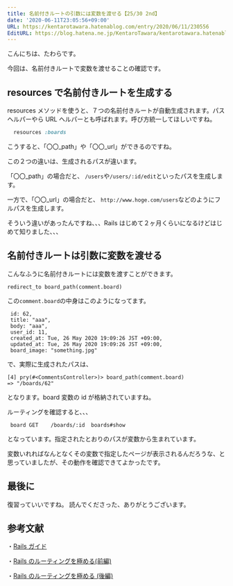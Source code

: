 ```yaml
---
title: 名前付きルートの引数には変数を渡せる【25/30 2nd】
date: '2020-06-11T23:05:56+09:00'
URL: https://kentarotawara.hatenablog.com/entry/2020/06/11/230556
EditURL: https://blog.hatena.ne.jp/KentaroTawara/kentarotawara.hatenablog.com/atom/entry/26006613583836099
---
```


こんにちは、たわらです。

今回は、名前付きルートで変数を渡せることの確認です。

## resources で名前付きルートを生成する

resources メソッドを使うと、７つの名前付きルートが自動生成されます。パスヘルパーやら URL ヘルパーとも呼ばれます。呼び方統一してほしいですね。

```ruby
  resources :boards
```

こうすると、「〇〇\_path」や「〇〇\_url」ができるのですね。

この２つの違いは、生成されるパスが違います。

「〇〇\_path」の場合だと、
`/users`や`/users/:id/edit`といったパスを生成します。

一方で、「〇〇\_url」の場合だと、
`http://www.hoge.com/users`などのようにフルパスを生成します。

そういう違いがあったんですね、、、Rails はじめて２ヶ月くらいになるけどはじめて知りました、、、

## 名前付きルートは引数に変数を渡せる

こんなふうに名前付きルートには変数を渡すことができます。

`redirect_to board_path(comment.board)`

この`comment.board`の中身はこのようになってます。

```
 id: 62,
 title: "aaa",
 body: "aaa",
 user_id: 11,
 created_at: Tue, 26 May 2020 19:09:26 JST +09:00,
 updated_at: Tue, 26 May 2020 19:09:26 JST +09:00,
 board_image: "something.jpg"
```

で、実際に生成されたパスは、

```
[4] pry(#<CommentsController>)> board_path(comment.board)
=> "/boards/62"
```

となります。board 変数の id が格納されていますね。

ルーティングを確認すると、、、

```
 board GET    /boards/:id  boards#show
```

となっています。指定されたとおりのパスが変数から生まれています。

変数いれればなんとなくその変数で指定したページが表示されるんだろうな、と思っていましたが、その動作を確認できてよかったです。

## 最後に

復習っていいですね。
読んでくださった、ありがとうございます。

## 参考文献

・[Rails ガイド](https://railsguides.jp/routing.html#%E3%83%91%E3%82%B9%E3%81%A8url%E7%94%A8%E3%83%98%E3%83%AB%E3%83%91%E3%83%BC)

・[Rails のルーティングを極める(前編)](https://techracho.bpsinc.jp/baba/2014_02_17/15665)

・[Rails のルーティングを極める (後編)](https://techracho.bpsinc.jp/baba/2014_03_03/15619)
